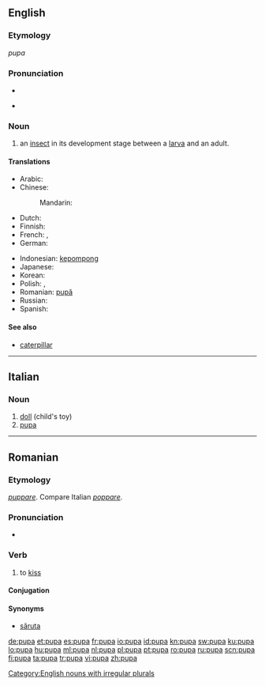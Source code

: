 ==English==

===Etymology===
{{etyl|la}} ''pupa''

===Pronunciation===
* {{audio|en-us-pupa.ogg|Audio (US)}}

* {{rhymes|uːpə}}

===Noun===
{{en-noun|pl=pupae|pl2=pupas}}

# an [[insect]] in its development stage between a [[larva]] and an adult.

====Translations====
{{trans-top|insect}}
* Arabic: {{t|ar|خادرة|f|tr=khaadira}}
* Chinese:
*: Mandarin: {{t-|cmn|蛹|tr=yǒng|sc=Hani}}
* Dutch: {{t+|nl|pop|f}}
* Finnish: {{t+|fi|kotelo}}
* French: {{t|fr|chrysalide|f}}, {{t+|fr|nymphe|f}}
* German: {{t+|de|Puppe|f}}
{{trans-mid}}
* Indonesian: [[kepompong]]
* Japanese: {{t+|ja|蛹|tr=さなぎ, sanagi}}
* Korean: {{t-|ko|번데기|tr=beondegi}}
* Polish: {{t-|pl|kokon|m}}, {{t+|pl|poczwarka|f}}
* Romanian: [[pupă]] {{f}}
* Russian: {{t|ru|куколка|f|tr=kúkolka}}
* Spanish: {{t|es|crisálida|f}}
{{trans-bottom}}

====See also====
* [[caterpillar]]

[[Category:English nouns with irregular plurals]]

----

==Italian==

===Noun===
{{it-noun|pup|f|a|e}}

# [[doll]] (child's toy)
# [[#English|pupa]]

----

==Romanian==

===Etymology===
{{etyl|la|ro}} ''[[puppare]]''. Compare Italian ''[[poppare]]''.

===Pronunciation===
* {{IPA|[puˈpa]|lang=ro}}

===Verb===
{{ro-verb|conj=1}}

# {{informal|transitive|or reflexive with accusative|lang=ro}} to [[kiss]]

====Conjugation====
{{ro-conj-a|pup}}

====Synonyms====
* [[săruta]]

[[de:pupa]]
[[et:pupa]]
[[es:pupa]]
[[fr:pupa]]
[[io:pupa]]
[[id:pupa]]
[[kn:pupa]]
[[sw:pupa]]
[[ku:pupa]]
[[lo:pupa]]
[[hu:pupa]]
[[ml:pupa]]
[[nl:pupa]]
[[pl:pupa]]
[[pt:pupa]]
[[ro:pupa]]
[[ru:pupa]]
[[scn:pupa]]
[[fi:pupa]]
[[ta:pupa]]
[[tr:pupa]]
[[vi:pupa]]
[[zh:pupa]]
